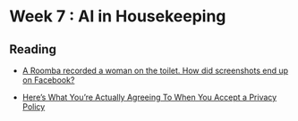 # Week 7 : AI in Housekeeping

## Reading
- [A Roomba recorded a woman on the toilet. How did screenshots end up on Facebook?](https://www.technologyreview.com/2022/12/19/1065306/roomba-irobot-robot-vacuums-artificial-intelligence-training-data-privacy/)

- [Here’s What You’re Actually Agreeing To When You Accept a Privacy Policy](https://www.nytimes.com/wirecutter/blog/what-are-privacy-policies/)